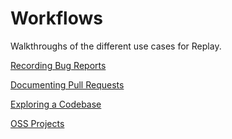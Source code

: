 # Workflows

Walkthroughs of the different use cases for Replay.

[Recording Bug Reports](Workflows%208ad491b14f6a44518b86b95eee4101f0/Recording%20Bug%20Reports%2080c37d7d6753485f81497570625d06f0.md)

[Documenting Pull Requests](Workflows%208ad491b14f6a44518b86b95eee4101f0/Documenting%20Pull%20Requests%2015bec8b5cc9f4f4795375e7921ce16b0.md)

[Exploring a Codebase](Workflows%208ad491b14f6a44518b86b95eee4101f0/Exploring%20a%20Codebase%200e6696c91d3046d1b3ceb504c6e6c6dc.md)

[OSS Projects](Workflows%208ad491b14f6a44518b86b95eee4101f0/OSS%20Projects%20751fc053a0a14c32812c4766d7c65e4d.md)
